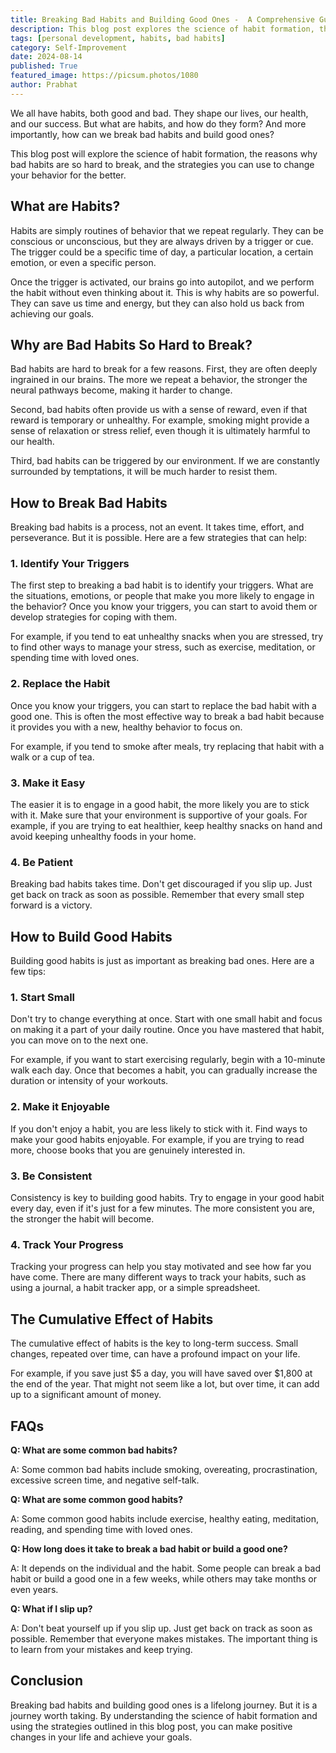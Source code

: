 ```yaml
---
title: Breaking Bad Habits and Building Good Ones -  A Comprehensive Guide
description: This blog post explores the science of habit formation, the reasons why bad habits are so hard to break, and the strategies you can use to change your behavior for the better. Learn how to identify your triggers, replace bad habits with good ones, make it easy to stick to good habits, and be patient with yourself as you make progress.
tags: [personal development, habits, bad habits]
category: Self-Improvement
date: 2024-08-14
published: True
featured_image: https://picsum.photos/1080
author: Prabhat
---
```



We all have habits, both good and bad. They shape our lives, our health, and our success. But what are habits, and how do they form? And more importantly, how can we break bad habits and build good ones?

This blog post will explore the science of habit formation, the reasons why bad habits are so hard to break, and the strategies you can use to change your behavior for the better.

## What are Habits?

Habits are simply routines of behavior that we repeat regularly. They can be conscious or unconscious, but they are always driven by a trigger or cue. The trigger could be a specific time of day, a particular location, a certain emotion, or even a specific person.

Once the trigger is activated, our brains go into autopilot, and we perform the habit without even thinking about it. This is why habits are so powerful. They can save us time and energy, but they can also hold us back from achieving our goals.

## Why are Bad Habits So Hard to Break?

Bad habits are hard to break for a few reasons. First, they are often deeply ingrained in our brains. The more we repeat a behavior, the stronger the neural pathways become, making it harder to change.

Second, bad habits often provide us with a sense of reward, even if that reward is temporary or unhealthy. For example, smoking might provide a sense of relaxation or stress relief, even though it is ultimately harmful to our health.

Third, bad habits can be triggered by our environment. If we are constantly surrounded by temptations, it will be much harder to resist them.

## How to Break Bad Habits

Breaking bad habits is a process, not an event. It takes time, effort, and perseverance. But it is possible. Here are a few strategies that can help:

### 1. Identify Your Triggers

The first step to breaking a bad habit is to identify your triggers. What are the situations, emotions, or people that make you more likely to engage in the behavior? Once you know your triggers, you can start to avoid them or develop strategies for coping with them.

For example, if you tend to eat unhealthy snacks when you are stressed, try to find other ways to manage your stress, such as exercise, meditation, or spending time with loved ones.

### 2. Replace the Habit

Once you know your triggers, you can start to replace the bad habit with a good one. This is often the most effective way to break a bad habit because it provides you with a new, healthy behavior to focus on.

For example, if you tend to smoke after meals, try replacing that habit with a walk or a cup of tea.

### 3. Make it Easy

The easier it is to engage in a good habit, the more likely you are to stick with it. Make sure that your environment is supportive of your goals. For example, if you are trying to eat healthier, keep healthy snacks on hand and avoid keeping unhealthy foods in your home.

### 4. Be Patient

Breaking bad habits takes time. Don't get discouraged if you slip up. Just get back on track as soon as possible. Remember that every small step forward is a victory.

## How to Build Good Habits

Building good habits is just as important as breaking bad ones. Here are a few tips:

### 1. Start Small

Don't try to change everything at once. Start with one small habit and focus on making it a part of your daily routine. Once you have mastered that habit, you can move on to the next one.

For example, if you want to start exercising regularly, begin with a 10-minute walk each day. Once that becomes a habit, you can gradually increase the duration or intensity of your workouts.

### 2. Make it Enjoyable

If you don't enjoy a habit, you are less likely to stick with it. Find ways to make your good habits enjoyable. For example, if you are trying to read more, choose books that you are genuinely interested in.

### 3. Be Consistent

Consistency is key to building good habits. Try to engage in your good habit every day, even if it's just for a few minutes. The more consistent you are, the stronger the habit will become.

### 4. Track Your Progress

Tracking your progress can help you stay motivated and see how far you have come. There are many different ways to track your habits, such as using a journal, a habit tracker app, or a simple spreadsheet.

## The Cumulative Effect of Habits

The cumulative effect of habits is the key to long-term success. Small changes, repeated over time, can have a profound impact on your life.

For example, if you save just $5 a day, you will have saved over $1,800 at the end of the year. That might not seem like a lot, but over time, it can add up to a significant amount of money.

## FAQs

**Q: What are some common bad habits?**

A: Some common bad habits include smoking, overeating, procrastination, excessive screen time, and negative self-talk.

**Q: What are some common good habits?**

A: Some common good habits include exercise, healthy eating, meditation, reading, and spending time with loved ones.

**Q: How long does it take to break a bad habit or build a good one?**

A: It depends on the individual and the habit. Some people can break a bad habit or build a good one in a few weeks, while others may take months or even years.

**Q: What if I slip up?**

A: Don't beat yourself up if you slip up. Just get back on track as soon as possible. Remember that everyone makes mistakes. The important thing is to learn from your mistakes and keep trying.

## Conclusion

Breaking bad habits and building good ones is a lifelong journey. But it is a journey worth taking. By understanding the science of habit formation and using the strategies outlined in this blog post, you can make positive changes in your life and achieve your goals.
